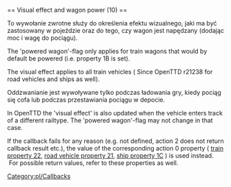 <noinclude></noinclude><!--
-->== Visual effect and wagon power (10) ==
{{en/CB|features=trains, road vehicles, ships|purchase=no|result=selected effect|fail=default properties}}


To wywołanie zwrotne służy do określenia efektu wizualnego, jaki ma być zastosowany w pojeździe oraz do tego, czy wagon jest napędzany (dodając moc i wagę do pociągu).

The 'powered wagon'-flag only applies for train wagons that would by default be powered (i.e. property 1B is set).

The visual effect applies to all train vehicles ({{pl/Development/NewGRF/ottd|1.1|r21238}} Since OpenTTD r21238 for road vehicles and ships as well).

Oddzwanianie jest wywoływane tylko podczas ładowania gry, kiedy pociąg się cofa lub podczas przestawiania pociągu w depocie.

{{pl/Development/NewGRF/ottd| }} In OpenTTD the 'visual effect' is also updated when the vehicle enters track of a different railtype. The 'powered wagon'-flag may not change in that case.

If the callback fails for any reason (e.g. not defined, action 2 does not return callback result etc.), the value of the corresponding action 0 property ( [[pl/Development/NewGRF/NFO Specs/Action0/Vehicles/Trains#visual-effects-and-wagon-power-22|train property 22]], [[pl/Development/NewGRF/NFO Specs/Action0/Vehicles/RoadVehicles#visual-effect-21|road vehicle property 21]], [[pl/Development/NewGRF/NFO Specs/Action0/Vehicles/Ships#visual-effect-1c|ship property 1C]] ) is used instead. &nbsp;For possible return values, refer to these properties as well.
<!--[[Category:Callbacks]]-->[[Category:pl/Callbacks]]